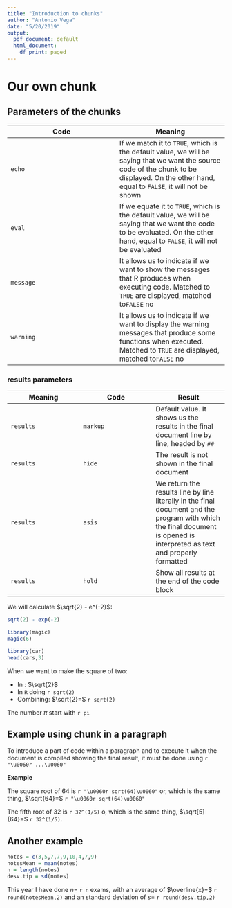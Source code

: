 ```yaml
---
title: "Introduction to chunks"
author: "Antonio Vega"
date: "5/20/2019"
output:
  pdf_document: default
  html_document:
    df_print: paged
---
```


# Our own chunk

## Parameters of the chunks

Code |  Meaning                                  
--------------------|--------------------
`echo` | If we match it to `TRUE`, which is the default value, we will be saying that we want the source code of the chunk to be displayed. On the other hand, equal to `FALSE`, it will not be shown
`eval` | If we equate it to `TRUE`, which is the default value, we will be saying that we want the code to be evaluated. On the other hand, equal to `FALSE`, it will not be evaluated
`message` | It allows us to indicate if we want to show the messages that R produces when executing code. Matched to `TRUE` are displayed, matched to` FALSE` no
`warning` | It allows us to indicate if we want to display the warning messages that produce some functions when executed. Matched to `TRUE` are displayed, matched to` FALSE` no

### results parameters

Meaning |  Code  |  Result                                
--------------------|--------------------|--------------------
`results` | `markup` | Default value. It shows us the results in the final document line by line, headed by `##`
`results` | `hide` | The result is not shown in the final document
`results` | `asis` | We return the results line by line literally in the final document and the program with which the final document is opened is interpreted as text and properly formatted
`results` | `hold` | Show all results at the end of the code block

We will calculate $\sqrt{2} - e^{-2}$:

```R
sqrt(2) - exp(-2)
```

<!-- This will throw a message in this case about the library required -->
<!-- comment=NA will not show the ## -->

```r
library(magic)
magic(6)
```

```r
library(car)
head(cars,3)
```

When we want to make the square of two:

- In \LaTeX: $\sqrt{2}$
- In `R` doing `r sqrt(2)`
- Combining: $\sqrt{2}=$ `r sqrt(2)`

The number $\pi$ start with `r pi`

## Example using chunk in a paragraph 

To introduce a part of code within a paragraph and to execute it when the document is compiled showing the final result, it must be done using ```r "\u0060r ...\u0060" ```

<div class = "example">
**Example**

The square root of 64 is ```r "\u0060r sqrt(64)\u0060" ``` or, which is the same thing, $\sqrt{64}=$ ```r "\u0060r sqrt(64)\u0060" ```

The fifth root of 32 is `r 32^(1/5)` o, which is the same thing, $\sqrt[5]{64}=$ `r 32^(1/5)`.
</div>

## Another example

```r
notes = c(3,5,7,7,9,10,4,7,9)
notesMean = mean(notes)
n = length(notes)
desv.tip = sd(notes)
```
This year I have done $n=$ `r n` exams, with an average of $\overline{x}=$ `r round(notesMean,2)` and an standard deviation of $s=$ `r round(desv.tip,2)` 